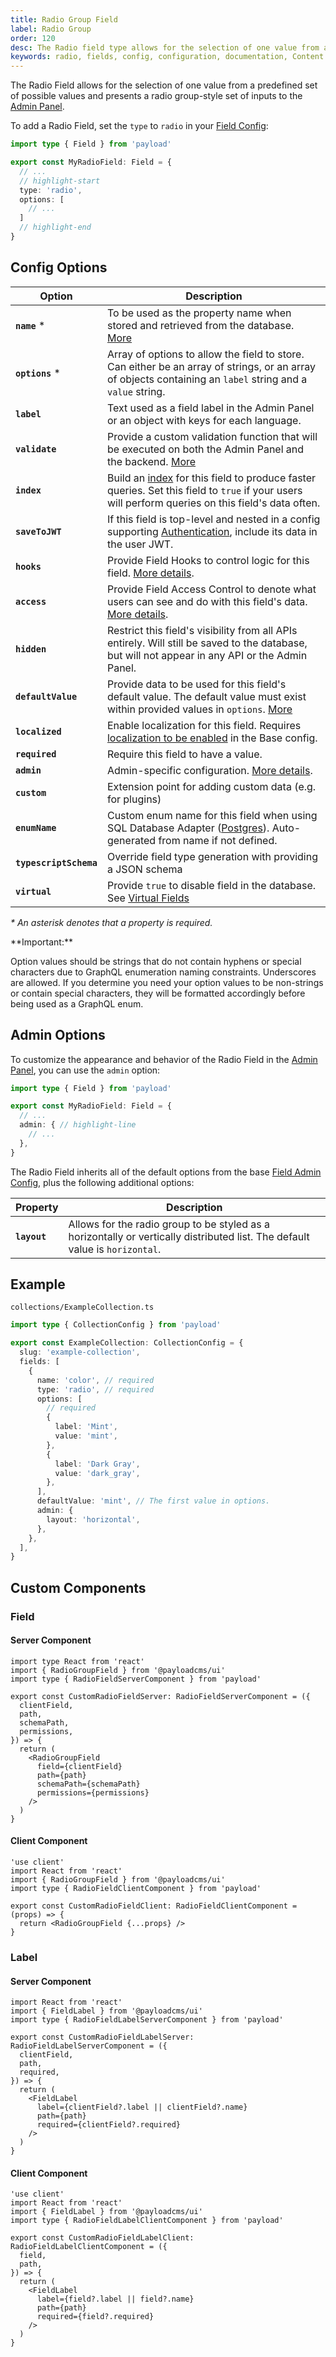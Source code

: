 ```yaml
---
title: Radio Group Field
label: Radio Group
order: 120
desc: The Radio field type allows for the selection of one value from a predefined set of possible values. Learn how to use Radio fields, see examples and options.
keywords: radio, fields, config, configuration, documentation, Content Management System, cms, headless, javascript, node, react, nextjs
---
```


The Radio Field allows for the selection of one value from a predefined set of possible values and presents a radio group-style set of inputs to the [Admin Panel](../admin/overview).

<LightDarkImage
  srcLight="https://payloadcms.com/images/docs/fields/radio.png"
  srcDark="https://payloadcms.com/images/docs/fields/radio-dark.png"
  alt="Shows a Radio field in the Payload Admin Panel"
  caption="Admin Panel screenshot of a Radio field"
/>

To add a Radio Field, set the `type` to `radio` in your [Field Config](./overview):

```ts
import type { Field } from 'payload'

export const MyRadioField: Field = {
  // ...
  // highlight-start
  type: 'radio',
  options: [
    // ...
  ]
  // highlight-end
}
```

## Config Options

| Option                 | Description                                                                                                                                                                 |
| ---------------------- | --------------------------------------------------------------------------------------------------------------------------------------------------------------------------- |
| **`name`** *          | To be used as the property name when stored and retrieved from the database. [More](/docs/fields/overview#field-names)                                                      |
| **`options`** *       | Array of options to allow the field to store. Can either be an array of strings, or an array of objects containing an `label` string and a `value` string.                  |
| **`label`**            | Text used as a field label in the Admin Panel or an object with keys for each language.                                                                                     |
| **`validate`**         | Provide a custom validation function that will be executed on both the Admin Panel and the backend. [More](/docs/fields/overview#validation)                                |
| **`index`**            | Build an [index](/docs/database/overview) for this field to produce faster queries. Set this field to `true` if your users will perform queries on this field's data often. |
| **`saveToJWT`**        | If this field is top-level and nested in a config supporting [Authentication](/docs/authentication/overview), include its data in the user JWT.                             |
| **`hooks`**            | Provide Field Hooks to control logic for this field. [More details](../hooks/fields).                                                                                       |
| **`access`**           | Provide Field Access Control to denote what users can see and do with this field's data. [More details](../access-control/fields).                                          |
| **`hidden`**           | Restrict this field's visibility from all APIs entirely. Will still be saved to the database, but will not appear in any API or the Admin Panel.                            |
| **`defaultValue`**     | Provide data to be used for this field's default value. The default value must exist within provided values in `options`. [More](/docs/fields/overview#default-values)      |
| **`localized`**        | Enable localization for this field. Requires [localization to be enabled](/docs/configuration/localization) in the Base config.                                             |
| **`required`**         | Require this field to have a value.                                                                                                                                         |
| **`admin`**            | Admin-specific configuration. [More details](#admin-options).                                                                                                               |
| **`custom`**           | Extension point for adding custom data (e.g. for plugins)                                                                                                                   |
| **`enumName`**         | Custom enum name for this field when using SQL Database Adapter ([Postgres](/docs/database/postgres)). Auto-generated from name if not defined.                             |
| **`typescriptSchema`** | Override field type generation with providing a JSON schema                                                                                                                 |
| **`virtual`**          | Provide `true` to disable field in the database. See [Virtual Fields](https://payloadcms.com/blog/learn-how-virtual-fields-can-help-solve-common-cms-challenges)            |

_* An asterisk denotes that a property is required._

<Banner type="warning">
  **Important:**

  Option values should be strings that do not contain hyphens or special characters due to GraphQL
  enumeration naming constraints. Underscores are allowed. If you determine you need your option
  values to be non-strings or contain special characters, they will be formatted accordingly before
  being used as a GraphQL enum.
</Banner>

## Admin Options

To customize the appearance and behavior of the Radio Field in the [Admin Panel](../admin/overview), you can use the `admin` option:

```ts
import type { Field } from 'payload'

export const MyRadioField: Field = {
  // ...
  admin: { // highlight-line
    // ...
  },
}
```

The Radio Field inherits all of the default options from the base [Field Admin Config](./overview#admin-options), plus the following additional options:

| Property                       | Description                                                                                                                            |
| ------------------------------ | -------------------------------------------------------------------------------------------------------------------------------------- |
| **`layout`**                   | Allows for the radio group to be styled as a horizontally or vertically distributed list. The default value is `horizontal`.          |

## Example

`collections/ExampleCollection.ts`

```ts
import type { CollectionConfig } from 'payload'

export const ExampleCollection: CollectionConfig = {
  slug: 'example-collection',
  fields: [
    {
      name: 'color', // required
      type: 'radio', // required
      options: [
        // required
        {
          label: 'Mint',
          value: 'mint',
        },
        {
          label: 'Dark Gray',
          value: 'dark_gray',
        },
      ],
      defaultValue: 'mint', // The first value in options.
      admin: {
        layout: 'horizontal',
      },
    },
  ],
}
```

## Custom Components

### Field

#### Server Component

```tsx
import type React from 'react'
import { RadioGroupField } from '@payloadcms/ui'
import type { RadioFieldServerComponent } from 'payload'

export const CustomRadioFieldServer: RadioFieldServerComponent = ({
  clientField,
  path,
  schemaPath,
  permissions,
}) => {
  return (
    <RadioGroupField
      field={clientField}
      path={path}
      schemaPath={schemaPath}
      permissions={permissions}
    />
  )
}
```

#### Client Component

```tsx
'use client'
import React from 'react'
import { RadioGroupField } from '@payloadcms/ui'
import type { RadioFieldClientComponent } from 'payload'

export const CustomRadioFieldClient: RadioFieldClientComponent = (props) => {
  return <RadioGroupField {...props} />
}
```

### Label

#### Server Component

```tsx
import React from 'react'
import { FieldLabel } from '@payloadcms/ui'
import type { RadioFieldLabelServerComponent } from 'payload'

export const CustomRadioFieldLabelServer: RadioFieldLabelServerComponent = ({
  clientField,
  path,
  required,
}) => {
  return (
    <FieldLabel
      label={clientField?.label || clientField?.name}
      path={path}
      required={clientField?.required}
    />
  )
}
```

#### Client Component

```tsx
'use client'
import React from 'react'
import { FieldLabel } from '@payloadcms/ui'
import type { RadioFieldLabelClientComponent } from 'payload'

export const CustomRadioFieldLabelClient: RadioFieldLabelClientComponent = ({
  field,
  path,
}) => {
  return (
    <FieldLabel
      label={field?.label || field?.name}
      path={path}
      required={field?.required}
    />
  )
}
```
